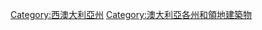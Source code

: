 {{Commons category|Buildings in Western Australia}}

[[Category:西澳大利亞州|Category:西澳大利亞州]]
[[Category:澳大利亞各州和領地建築物|Category:澳大利亞各州和領地建築物]]